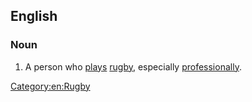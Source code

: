 ==English==

===Noun===
{{en-noun|head=[[rugby]] [[player]]}}

# A person who [[play]]s [[rugby]], especially [[professionally]].

[[Category:en:Rugby]]